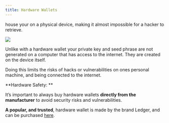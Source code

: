 ```yaml
---
title: Hardware Wallets
---
```


<Nutshell children="Hardware Wallets" glossaryEntry="content/glossary/hardware_wallet.mdx" />  house your <Nutshell children="private key" glossaryEntry="content/glossary/private_key.mdx" />  on a physical device, making it almost impossible for a hacker to retrieve.&#x20;

![](/assets/bit-ledgers-alt-stroage.jpg)

Unlike <Nutshell children="software wallets," glossaryEntry="content/glossary/software_wallet.mdx" />  with a hardware wallet your private key and seed phrase are not generated on a computer that has access to the internet. They are created on the device itself.&#x20;

Doing this limits the risks of hacks or vulnerabilities on ones personal machine, and being connected to the internet.&#x20;

**Hardware Safety: **

It’s important to always buy hardware wallets **directly from the manufacturer** to avoid security risks and vulnerabilities.&#x20;

**A popular, and trusted**, hardware wallet is made by the brand Ledger, and can be purchased [here](https://www.ledger.com/).
